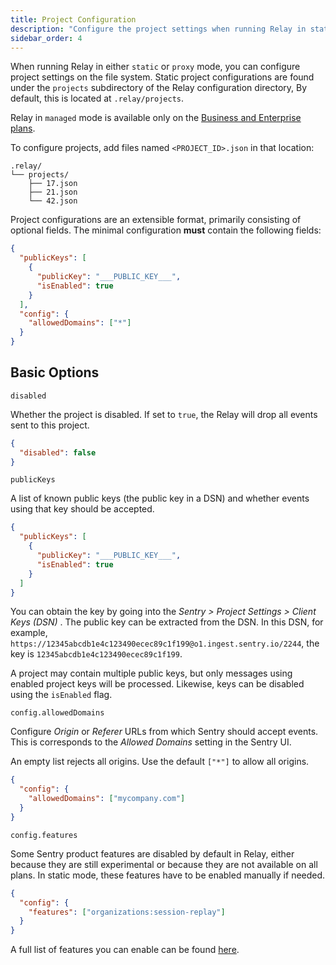 ```yaml
---
title: Project Configuration
description: "Configure the project settings when running Relay in static or proxy mode."
sidebar_order: 4
---
```


When running Relay in either `static` or `proxy` mode, you can configure project settings on the file system. Static project configurations are found under the `projects` subdirectory of the Relay configuration directory, By default, this is located at `.relay/projects`.

<Alert>

Relay in `managed` mode is available only on the [Business and Enterprise plans](https://sentry.io/pricing/).

</Alert>

To configure projects, add files named `<PROJECT_ID>.json` in that location:

```
.relay/
└── projects/
    ├── 17.json
    ├── 21.json
    └── 42.json
```

Project configurations are an extensible format, primarily consisting of optional
fields. The minimal configuration **must** contain the following fields:

```json
{
  "publicKeys": [
    {
      "publicKey": "___PUBLIC_KEY___",
      "isEnabled": true
    }
  ],
  "config": {
    "allowedDomains": ["*"]
  }
}
```

## Basic Options

`disabled`

Whether the project is disabled. If set to `true`, the Relay will drop all
events sent to this project.

```json
{
  "disabled": false
}
```

`publicKeys`

A list of known public keys (the public key in a DSN) and whether events using
that key should be accepted.

```json
{
  "publicKeys": [
    {
      "publicKey": "___PUBLIC_KEY___",
      "isEnabled": true
    }
  ]
}
```

You can obtain the key by going into the _Sentry > Project Settings > Client Keys (DSN)_ . The public key can be extracted from the DSN. In this DSN, for example, `https://12345abcdb1e4c123490ecec89c1f199@o1.ingest.sentry.io/2244`, the key is `12345abcdb1e4c123490ecec89c1f199`.

A project may contain multiple public keys, but only messages using enabled project keys will be processed. Likewise, keys can be disabled using the `isEnabled` flag.

`config.allowedDomains`

Configure _Origin_ or _Referer_ URLs from which Sentry should accept events.
This is corresponds to the _Allowed Domains_ setting in the Sentry UI.

  <Alert level="warning" title="Warning">

An empty list rejects all origins. Use the default `["*"]` to allow all origins.

  </Alert>

```json
{
  "config": {
    "allowedDomains": ["mycompany.com"]
  }
}
```

`config.features`

Some Sentry product features are disabled by default in Relay, either because they are still experimental or because they are not available on all plans. In static mode, these features have to be enabled manually if needed.

```json
{
  "config": {
    "features": ["organizations:session-replay"]
  }
}
```

A full list of features you can enable can be found [here](https://getsentry.github.io/relay/relay_dynamic_config/enum.Feature.html#variants).
